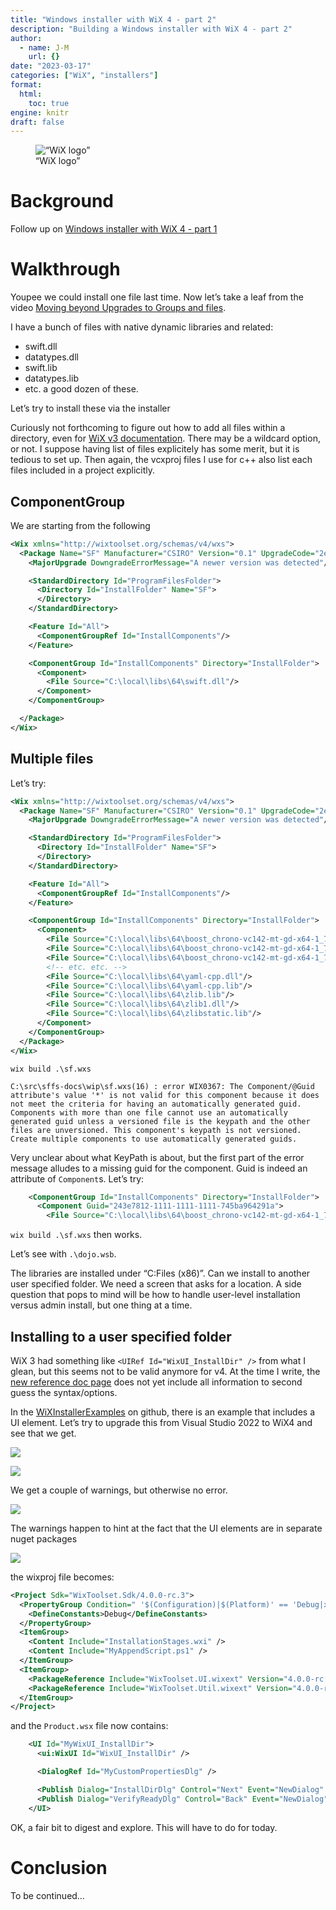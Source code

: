 ```yaml
---
title: "Windows installer with WiX 4 - part 2"
description: "Building a Windows installer with WiX 4 - part 2"
author:
  - name: J-M
    url: {}
date: "2023-03-17"
categories: ["WiX", "installers"]
format: 
  html:
    toc: true
engine: knitr
draft: false
---
```


!["WiX logo"](https://avatars.githubusercontent.com/u/91997072?s=200&v=4 "WiX logo")

# Background

Follow up on [Windows installer with WiX 4 - part 1](https://jmp75.github.io/work-blog/posts/20230315-windows-installer-wix/)

# Walkthrough

Youpee we could install one file last time. Now let's take a leaf from the video [Moving beyond Upgrades to Groups and files](https://www.youtube.com/watch?v=ga9M4m6MtSU). 

I have a bunch of files with native dynamic libraries and related:

* swift.dll
* datatypes.dll
* swift.lib
* datatypes.lib
* etc. a good dozen of these.

Let's try to install these via the installer

Curiously not forthcoming to figure out how to add all files within a directory, even for [WiX v3 documentation](https://wixtoolset.org/docs/v3/howtos/files_and_registry/add_a_file). There may be a wildcard option, or not. I suppose having list of files explicitely has some merit, but it is tedious to set up. Then again, the vcxproj files I use for c++ also list each files included in a project explicitly.

## ComponentGroup

We are starting from the following

```xml
<Wix xmlns="http://wixtoolset.org/schemas/v4/wxs">
  <Package Name="SF" Manufacturer="CSIRO" Version="0.1" UpgradeCode="2e7d7f1d-1111-1111-1111-b363c7ce3a1e">
    <MajorUpgrade DowngradeErrorMessage="A newer version was detected"/>

    <StandardDirectory Id="ProgramFilesFolder">
      <Directory Id="InstallFolder" Name="SF">
      </Directory>
    </StandardDirectory>

    <Feature Id="All">
      <ComponentGroupRef Id="InstallComponents"/>
    </Feature>

    <ComponentGroup Id="InstallComponents" Directory="InstallFolder">
      <Component>
        <File Source="C:\local\libs\64\swift.dll"/>
      </Component>
    </ComponentGroup>

  </Package>
</Wix>
```

## Multiple files

Let's try:

```xml
<Wix xmlns="http://wixtoolset.org/schemas/v4/wxs">
  <Package Name="SF" Manufacturer="CSIRO" Version="0.1" UpgradeCode="2e7d7f1d-1111-1111-1111-b363c7ce3a1e">
    <MajorUpgrade DowngradeErrorMessage="A newer version was detected"/>

    <StandardDirectory Id="ProgramFilesFolder">
      <Directory Id="InstallFolder" Name="SF">
      </Directory>
    </StandardDirectory>

    <Feature Id="All">
      <ComponentGroupRef Id="InstallComponents"/>
    </Feature>

    <ComponentGroup Id="InstallComponents" Directory="InstallFolder">
      <Component>
        <File Source="C:\local\libs\64\boost_chrono-vc142-mt-gd-x64-1_79.dll"/>
        <File Source="C:\local\libs\64\boost_chrono-vc142-mt-gd-x64-1_79.lib"/>
        <File Source="C:\local\libs\64\boost_chrono-vc142-mt-gd-x64-1_79.pdb"/>
        <!-- etc. etc. -->
        <File Source="C:\local\libs\64\yaml-cpp.dll"/>
        <File Source="C:\local\libs\64\yaml-cpp.lib"/>
        <File Source="C:\local\libs\64\zlib.lib"/>
        <File Source="C:\local\libs\64\zlib1.dll"/>
        <File Source="C:\local\libs\64\zlibstatic.lib"/>
      </Component>
    </ComponentGroup>
  </Package>
</Wix>
```

`wix build .\sf.wxs`

```text
C:\src\sffs-docs\wip\sf.wxs(16) : error WIX0367: The Component/@Guid attribute's value '*' is not valid for this component because it does not meet the criteria for having an automatically generated guid. Components with more than one file cannot use an automatically generated guid unless a versioned file is the keypath and the other files are unversioned. This component's keypath is not versioned. Create multiple components to use automatically generated guids.
```

Very unclear about what KeyPath is about, but the first part of the error message alludes to a missing guid for the component. Guid is indeed an attribute of `Component`s. Let's try:
```xml
    <ComponentGroup Id="InstallComponents" Directory="InstallFolder">
      <Component Guid="243e7812-1111-1111-1111-745ba964291a">
        <File Source="C:\local\libs\64\boost_chrono-vc142-mt-gd-x64-1_79.dll"/>
```

`wix build .\sf.wxs` then works.

Let's see with `.\dojo.wsb`. 

The libraries are installed under "C:\Program Files (x86)". Can we install to another user specified folder. We need a screen that asks for a location. A side question that pops to mind will be how to handle user-level installation versus admin install, but one thing at a time.

## Installing to a user specified folder

WiX 3 had something like `<UIRef Id="WixUI_InstallDir" />` from what I glean, but this seems not to be valid anymore for v4. At the time I write, the [new reference doc page](https://wixtoolset.org/docs/reference/schema/wxs/uiref/) does not yet include all information to second guess the syntax/options.

In the [WiXInstallerExamples](https://github.com/kurtanr/WiXInstallerExamples) on github, there is an example that includes a UI element. Let's try to upgrade this from Visual Studio 2022 to WiX4 and see that we get.

![](./wix4_008.png)

![](./wix4_009.png)

We get a couple of warnings, but otherwise no error.

![](./wix4_010.png)

The warnings happen to hint at the fact that the UI elements are in separate nuget packages

![](./wix4_011.png)


the wixproj file becomes:

```xml
<Project Sdk="WixToolset.Sdk/4.0.0-rc.3">
  <PropertyGroup Condition=" '$(Configuration)|$(Platform)' == 'Debug|x86' ">
    <DefineConstants>Debug</DefineConstants>
  </PropertyGroup>
  <ItemGroup>
    <Content Include="InstallationStages.wxi" />
    <Content Include="MyAppendScript.ps1" />
  </ItemGroup>
  <ItemGroup>
    <PackageReference Include="WixToolset.UI.wixext" Version="4.0.0-rc.3" />
    <PackageReference Include="WixToolset.Util.wixext" Version="4.0.0-rc.3" />
  </ItemGroup>
</Project>
```

and the `Product.wsx` file now contains: 

```xml
    <UI Id="MyWixUI_InstallDir">
      <ui:WixUI Id="WixUI_InstallDir" />

      <DialogRef Id="MyCustomPropertiesDlg" />

      <Publish Dialog="InstallDirDlg" Control="Next" Event="NewDialog" Value="MyCustomPropertiesDlg" Order="4" Condition="WIXUI_DONTVALIDATEPATH OR WIXUI_INSTALLDIR_VALID=&quot;1&quot;" />
      <Publish Dialog="VerifyReadyDlg" Control="Back" Event="NewDialog" Value="MyCustomPropertiesDlg" Order="1" />
    </UI>
```

OK, a fair bit to digest and explore. This will have to do for today.

# Conclusion

To be continued...